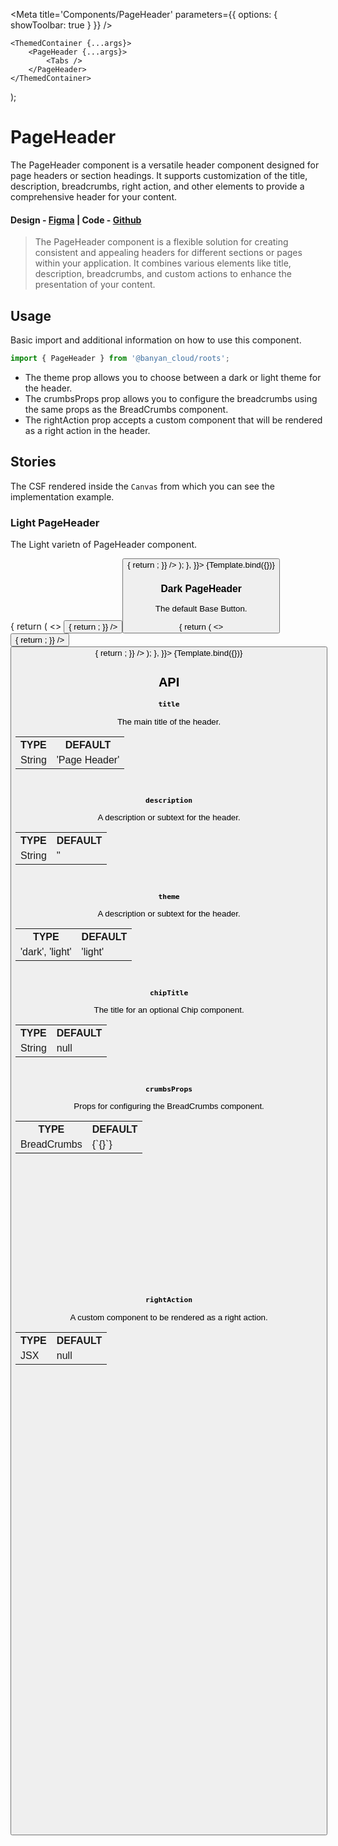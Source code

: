 

<Meta title='Components/PageHeader' parameters={{ options: { showToolbar: true } }} />

	<ThemedContainer {...args}>
		<PageHeader {...args}>
			<Tabs />
		</PageHeader>
	</ThemedContainer>
);

# PageHeader

The PageHeader component is a versatile header component designed for page headers or section headings. It supports customization of the title, description, breadcrumbs, right action, and other elements to provide a comprehensive header for your content.

#### Design - [Figma](https://www.figma.com/file/e9opoAtQHBo4vFd6u0Co98/Component-Library?node-id=1%3A8&mode=dev) | Code - [Github](https://github.com/banyandata-cloud/roots/tree/main/components/pageHeader)

> The PageHeader component is a flexible solution for creating consistent and appealing headers for different sections or pages within your application. It combines various elements like title, description, breadcrumbs, and custom actions to enhance the presentation of your content.

## Usage

Basic import and additional information on how to use this component.

```js
import { PageHeader } from '@banyan_cloud/roots';
```

-   The theme prop allows you to choose between a dark or light theme for the header.
-   The crumbsProps prop allows you to configure the breadcrumbs using the same props as the BreadCrumbs component.
-   The rightAction prop accepts a custom component that will be rendered as a right action in the header.

## Stories

The CSF rendered inside the `Canvas` from which you can see the implementation example.

### Light PageHeader

The Light varietn of PageHeader component.

<Canvas>
	<Story
		name='Light'
		args={{
			title: 'Compliance Dashboard',
			description: 'Resource and Regulation Complaince Details',
			theme: 'light',
			startLeft: true,
			crumbsProps: {
				crumbs: [
					{
						title: 'section-1',
						path: 'section-1',
						icon: null,
					},
					{
						title: 'section-2',
						path: 'section-2',
						icon: null,
					},
					{
						title: 'section-3',
						path: 'section-3',
						icon: null,
					},
					{
						title: 'section-4',
						path: 'section-4',
						icon: null,
					},
					{
						title: 'section-5',
						path: 'section-5',
						icon: null,
					},
				],
			},
			chipTitle: '4 Updates',
			rightAction: () => {
				return (
					<>
						<Button
							title='Save Changes'
							size='medium'
							variant='outlined'
							color='secondary'
							leftIcon={() => {
								return <DownloadIcon className={styles.download} />;
							}}
						/>
						<Button
							title='Select Date'
							size='medium'
							variant='contained'
							color='primary'
							leftIcon={() => {
								return <CalenderIcon className={styles.calender} />;
							}}
						/>
					</>
				);
			},
		}}>
		{Template.bind({})}
	</Story>
</Canvas>

### Dark PageHeader

The default Base Button.

<Canvas>
	<Story
		name='Dark'
		args={{
			title: 'Compliance Dashboard',
			description: 'Resource and Regulation Complaince Details',
			theme: 'dark',
			crumbsProps: {
				crumbs: [
					{
						title: 'section-1',
						path: 'section-1',
						icon: null,
					},
					{
						title: 'section-2',
						path: 'section-2',
						icon: null,
					},
					{
						title: 'section-3',
						path: 'section-3',
						icon: null,
					},
				],
			},
			chipTitle: '4 Updates',
			rightAction: () => {
				return (
					<>
						<Button
							title='Save Changes'
							size='medium'
							variant='outlined'
							color='secondary'
							leftIcon={() => {
								return <DownloadIcon className={styles.download} />;
							}}
						/>
						<Button
							title='Select Date'
							size='medium'
							variant='contained'
							color='primary'
							leftIcon={() => {
								return <CalenderIcon className={styles.calender} />;
							}}
						/>
					</>
				);
			},
		}}>
		{Template.bind({})}
	</Story>
</Canvas>

## API

**`title`**

The main title of the header.

<table style={{ width: '100%' }}>
	<tr>
		<th style={{ textAlign: 'left', width: '50%' }}>TYPE</th>
		<th style={{ textAlign: 'left', width: '50%' }}>DEFAULT</th>
	</tr>
	<tr>
		<td>String</td>
		<td>'Page Header'</td>
	</tr>
</table>

```jsx
<PageHeader title='Page header title' />
```

**`description`**

A description or subtext for the header.

<table style={{ width: '100%' }}>
	<tr>
		<th style={{ textAlign: 'left', width: '50%' }}>TYPE</th>
		<th style={{ textAlign: 'left', width: '50%' }}>DEFAULT</th>
	</tr>
	<tr>
		<td>String</td>
		<td>''</td>
	</tr>
</table>

```jsx
<PageHeader description='Page header subtext' />
```

**`theme`**

A description or subtext for the header.

<table style={{ width: '100%' }}>
	<tr>
		<th style={{ textAlign: 'left', width: '50%' }}>TYPE</th>
		<th style={{ textAlign: 'left', width: '50%' }}>DEFAULT</th>
	</tr>
	<tr>
		<td>'dark', 'light'</td>
		<td>'light'</td>
	</tr>
</table>

```jsx
<PageHeader theme='dark' />
```

**`chipTitle`**

The title for an optional Chip component.

<table style={{ width: '100%' }}>
	<tr>
		<th style={{ textAlign: 'left', width: '50%' }}>TYPE</th>
		<th style={{ textAlign: 'left', width: '50%' }}>DEFAULT</th>
	</tr>
	<tr>
		<td>String</td>
		<td>null</td>
	</tr>
</table>

```jsx
<PageHeader chipTitle='Chip title' />
```

**`crumbsProps`**

Props for configuring the BreadCrumbs component.

<table style={{ width: '100%' }}>
	<tr>
		<th style={{ textAlign: 'left', width: '50%' }}>TYPE</th>
		<th style={{ textAlign: 'left', width: '50%' }}>DEFAULT</th>
	</tr>
	<tr>
		<td>BreadCrumbs</td>
		<td>{`{}`}</td>
	</tr>
</table>

```jsx
<PageHeader crumbsProps={crumbsProps: {
				crumbs: [
					{
						title: 'section-1',
						path: 'section-1',
						icon: null,
					},
					{
						title: 'section-2',
						path: 'section-2',
						icon: null,
					},]
				}
			} />
```

**`rightAction`**

A custom component to be rendered as a right action.

<table style={{ width: '100%' }}>
	<tr>
		<th style={{ textAlign: 'left', width: '50%' }}>TYPE</th>
		<th style={{ textAlign: 'left', width: '50%' }}>DEFAULT</th>
	</tr>
	<tr>
		<td>JSX</td>
		<td>null</td>
	</tr>
</table>

`````````jsx
<PageHeader
	rightAction={() => {
		return (
			<Button
				title='Save Changes'
				size='medium'
				variant='outlined'
				color='secondary'
				leftIcon={() => {
					return <DownloadIcon className={styles.download} />;
				}}
			/>
		);
	}}
/>
```import { Canvas, Meta, Story } from '@storybook/addon-docs';

````import { Canvas, Meta, Story } from '@storybook/addon-docs';
import { Button } from '../buttons';
import { ThemedContainer } from '../helpers';
import { CalenderIcon, DownloadIcon } from '../icons';
import Tabs from '../tabs/Tabs';
import PageHeader from './PageHeader';
import styles from './PageHeader.module.css';
import { Canvas, Meta, Story } from '@storybook/addon-docs';
import { Button } from '../buttons';
import { ThemedContainer } from '../helpers';
import { CalenderIcon, DownloadIcon } from '../icons';
import Tabs from '../tabs/Tabs';
import PageHeader from './PageHeader';
import styles from './PageHeader.module.css';

`````import { Canvas, Meta, Story } from '@storybook/addon-docs';

``````import { Canvas, Meta, Story } from '@storybook/addon-docs';
import { Button } from '../buttons';
import { ThemedContainer } from '../helpers';
import { CalenderIcon, DownloadIcon } from '../icons';
import Tabs from '../tabs/Tabs';
import PageHeader from './PageHeader';
import styles from './PageHeader.module.css';

```````import { Canvas, Meta, Story } from '@storybook/addon-docs';

````````import { Canvas, Meta, Story } from '@storybook/addon-docs';
import { Button } from '../buttons';
import { ThemedContainer } from '../helpers';
import { CalenderIcon, DownloadIcon } from '../icons';
import Tabs from '../tabs/Tabs';
import PageHeader from './PageHeader';
import styles from './PageHeader.module.css';

`````````
